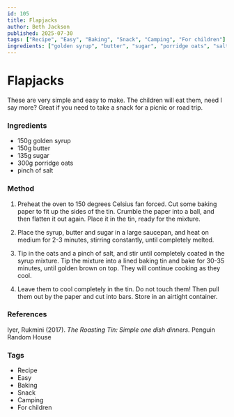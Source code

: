```yaml
---
id: 105
title: Flapjacks
author: Beth Jackson
published: 2025-07-30
tags: ["Recipe", "Easy", "Baking", "Snack", "Camping", "For children"]
ingredients: ["golden syrup", "butter", "sugar", "porridge oats", "salt"]
---
```


# Flapjacks

<BlogTextWrapper>

These are very simple and easy to make. The children will eat them, need I say more? Great if you need to take a snack for a picnic or road trip.

</BlogTextWrapper>

<BlogTextWrapper>

### Ingredients

- 150g golden syrup
- 150g butter
- 135g sugar
- 300g porridge oats
- pinch of salt

### Method

1. Preheat the oven to 150 degrees Celsius fan forced. Cut some baking paper to fit up the sides of the tin. Crumble the paper into a ball, and then flatten it out again. Place it in the tin, ready for the mixture.

2. Place the syrup, butter and sugar in a large saucepan, and heat on medium for 2-3 minutes, stirring constantly, until completely melted.

3. Tip in the oats and a pinch of salt, and stir until completely coated in the syrup mixture. Tip the mixture into a lined baking tin and bake for 30-35 minutes, until golden brown on top. They will continue cooking as they cool.

4. Leave them to cool completely in the tin. Do not touch them! Then pull them out by the paper and cut into bars. Store in an airtight container.

</BlogTextWrapper>

<BlogTextWrapper>

### References

Iyer, Rukmini (2017). _The Roasting Tin: Simple one dish dinners._ Penguin Random House

</BlogTextWrapper>

<BlogTextWrapper>

### Tags

- Recipe
- Easy
- Baking
- Snack
- Camping
- For children

</BlogTextWrapper>
